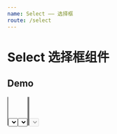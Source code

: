 ```yaml
---
name: Select —— 选择框
route: /select
---
```


# Select 选择框组件

## Demo
<Playground>
  <Select
    multiple
    theme='basic'
    renderOption={[
      'option1',
      'option2',
      'option3',
      'option4',
      'option5'
    ]}
  />

  <Select
    theme='calendar'
  />

  <br />
  <br />
  <Select
    theme='search'
    renderOption={[
          '猴子',
          '猪猪',
          '狗狗',
          '猫猫',
          '哈哈'
        ]}
  />

  <br />
  <br />
  <Select
    multiple
    placeholder='多选+搜索'
    theme='search'
    renderOption={[
          'option1',
          'option2',
          'option3',
          'option4',
          'option5'
        ]}
  />

  <br />
  <br />
  <Select
    multiple
    placeholder='单选+搜索'
    theme='search'
    renderOption={[
          'option1',
          'option2',
          'option3',
          'option4',
          'option5'
        ]}
  />

  <br />
  <br />
  <Select
    disabled
    theme='search'
    renderOption={[
          'option1',
          'option2',
          'option3',
          'option4',
          'option5'
        ]}
  />
</Playground>

## API - Props
- `theme` 三种主题：`basic`(默认)、`calendar`(日历)、`search`(搜索)
- `renderOption` 选择框选项渲染
- `placeholder` 占位符
- `searchPlaceholder` 搜索下拉菜单占位符
- `onSearch` 文本框值变化时回调
- `onFocus` 搜索框获得焦点时回调
- `onBlur` 搜索框失去焦点时回调
- `onChange` 选择改变的回调
- `onDelete` 删除多选标签时回调
- `onSelect` 选择选项时的回调

---

## Option 上传组件选项
## API - Props
- `title`
- `label`
- `value`
- `key`
- `className`
- `disabled`
- `opt`
- `prefix`
- `index`
- `optActive`
- `props`
- `selected`
- `onClick`
- `onMouseOver`


